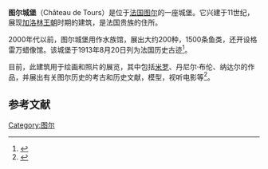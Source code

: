 {{Infobox building
| name                = 图尔城堡
| image               = Tours - château.JPG
| location            = [[法国|法国]][[图尔|图尔]]André Malraux大街25号
| latitude            = 47.3971
| longitude           = 0.6936
| start_date          = 11世纪
}}
'''图尔城堡'''（Château de Tours）是位于[[法国|法国]][[图尔|图尔]]的一座城堡。它兴建于11世纪，展现[[加洛林王朝|加洛林王朝]]时期的建筑，是法国贵族的住所。

2000年代以前，图尔城堡用作水族馆，展出大约200种，1500条鱼类，还开设格雷万蜡像馆。该城堡于1913年8月20日列为法国历史古迹<ref>{{cite web |title=Monuments historiques — Ancien palais des Gouverneurs |url=http://www.culture.gouv.fr/public/mistral/merimee_fr?ACTION=CHERCHER&FIELD_1=REF&VALUE_1=PA00098260 |publisher=[[Base_Mérimée|Base Mérimée]] |language=fr |accessdate=15 May 2011 |archive-date=2012-11-05 |archive-url=https://web.archive.org/web/20121105183901/http://www.culture.gouv.fr/public/mistral/merimee_fr?ACTION=CHERCHER&FIELD_1=REF&VALUE_1=PA00098260 |dead-url=no }}</ref>。

目前，此建筑用于绘画和照片的展览，其中包括[[米罗|米罗]]、丹尼尔·布伦、纳达尔的作品，并展出有关图尔历史的考古和历史文献，模型，视听电影等<ref>{{cite web |title=Culture - Expositions au Château de Tours |url=http://www.tours.fr/culture/musees/chateau/index.php?Panel=1 |publisher=Tours.fr |language=fr |accessdate=15 May 2011 |archive-date=2011-09-29 |archive-url=https://web.archive.org/web/20110929221856/http://www.tours.fr/culture/musees/chateau/index.php?Panel=1 |dead-url=no }}</ref>。

==参考文献==
{{Reflist}}

[[Category:图尔|Category:图尔]]